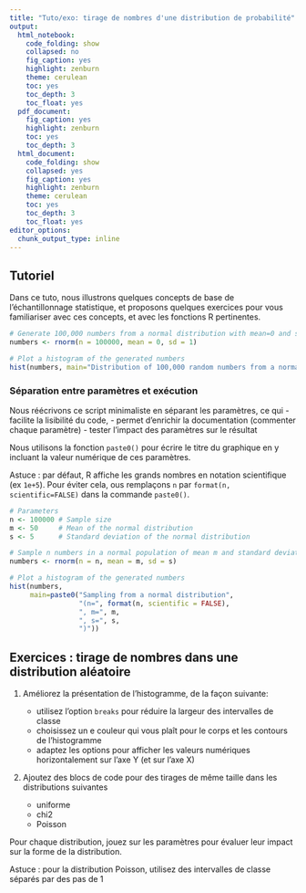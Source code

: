 ```yaml
---
title: "Tuto/exo: tirage de nombres d'une distribution de probabilité"
output:
  html_notebook:
    code_folding: show
    collapsed: no
    fig_caption: yes
    highlight: zenburn
    theme: cerulean
    toc: yes
    toc_depth: 3
    toc_float: yes
  pdf_document:
    fig_caption: yes
    highlight: zenburn
    toc: yes
    toc_depth: 3
  html_document:
    code_folding: show
    collapsed: yes
    fig_caption: yes
    highlight: zenburn
    theme: cerulean
    toc: yes
    toc_depth: 3
    toc_float: yes
editor_options:
  chunk_output_type: inline
---
```


## Tutoriel

Dans ce tuto, nous illustrons quelques concepts de base de l'échantillonnage statistique, et proposons quelques exercices pour vous familiariser avec ces concepts, et avec les fonctions R pertinentes. 



```r
# Generate 100,000 numbers from a normal distribution with mean=0 and standard deviation=1
numbers <- rnorm(n = 100000, mean = 0, sd = 1)

# Plot a histogram of the generated numbers
hist(numbers, main="Distribution of 100,000 random numbers from a normal distribution", xlab="Value")
```

### Séparation entre paramètres et exécution

Nous réécrivons ce script minimaliste en séparant les paramètres, ce qui 
- facilite la lisibilité du code, 
- permet d'enrichir la documentation (commenter chaque paramètre)
- tester l'impact des paramètres sur le résultat

Nous utilisons la fonction `paste0()` pour écrire le titre du graphique en y incluant la valeur numérique de ces paramètres. 

Astuce : par défaut, R affiche les grands nombres en notation scientifique (ex `1e+5`). Pour éviter cela, ous remplaçons `n` par `format(n, scientific=FALSE)` dans la commande `paste0()`. 

```r
# Parameters
n <- 100000 # Sample size
m <- 50     # Mean of the normal distribution
s <- 5      # Standard deviation of the normal distribution

# Sample n numbers in a normal population of mean m and standard deviation s
numbers <- rnorm(n = n, mean = m, sd = s)

# Plot a histogram of the generated numbers
hist(numbers, 
     main=paste0("Sampling from a normal distribution",
                 "(n=", format(n, scientific = FALSE),
                 ", m=", m,
                 ", s=", s,
                 ")"))

```



## Exercices : tirage de nombres dans une distribution aléatoire

1. Améliorez la présentation de l'histogramme, de la façon suivante: 

    - utilisez l'option `breaks` pour réduire la largeur des intervalles de classe
    - choisissez un e couleur qui vous plaît pour le corps et les contours de l'histogramme
    - adaptez les options pour afficher les valeurs numériques horizontalement sur l'axe Y (et sur l'axe X)


2. Ajoutez des blocs de code pour des tirages de même taille dans les distributions suivantes

    - uniforme
    - chi2
    - Poisson
    
Pour chaque distribution, jouez sur les paramètres pour évaluer leur impact sur la forme de la distribution. 

Astuce : pour la distribution Poisson, utilisez des intervalles de classe séparés par des pas de 1


